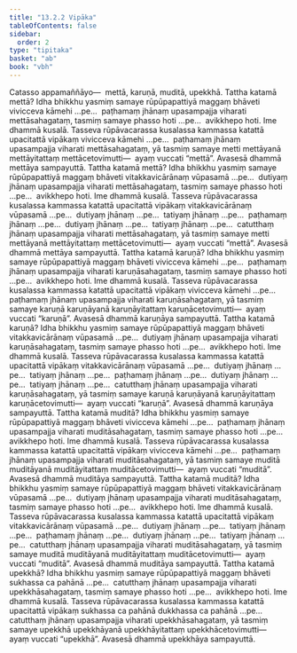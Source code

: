 ```yaml
---
title: "13.2.2 Vipāka"
tableOfContents: false
sidebar:
  order: 2
type: "tipitaka"
basket: "ab"
book: "vbh"
---
```



<DynamicBreadcrumb />

<Division number="691" book="vbh">

<Paragraph number="2013" book="vbh">
Catasso appamaññāyo—  mettā, karuṇā, muditā, upekkhā.
</Paragraph>

</Division>
<Division number="692" book="vbh">

<Paragraph number="2014" book="vbh">
Tattha katamā mettā? Idha bhikkhu yasmiṃ samaye rūpūpapattiyā maggaṃ bhāveti vivicceva kāmehi …pe…  paṭhamaṃ jhānaṃ upasampajja viharati mettāsahagataṃ, tasmiṃ samaye phasso hoti …pe…  avikkhepo hoti. Ime dhammā kusalā. Tasseva rūpāvacarassa kusalassa kammassa katattā upacitattā vipākaṃ vivicceva kāmehi …pe…  paṭhamaṃ jhānaṃ upasampajja viharati mettāsahagataṃ, yā tasmiṃ samaye metti mettāyanā mettāyitattaṃ mettācetovimutti—  ayaṃ vuccati “mettā”. Avasesā dhammā mettāya sampayuttā.
</Paragraph>

<Paragraph number="2015" book="vbh">
Tattha katamā mettā? Idha bhikkhu yasmiṃ samaye rūpūpapattiyā maggaṃ bhāveti vitakkavicārānaṃ vūpasamā …pe…  dutiyaṃ jhānaṃ upasampajja viharati mettāsahagataṃ, tasmiṃ samaye phasso hoti …pe…  avikkhepo hoti. Ime dhammā kusalā. Tasseva rūpāvacarassa kusalassa kammassa katattā upacitattā vipākaṃ vitakkavicārānaṃ vūpasamā …pe…  dutiyaṃ jhānaṃ …pe…  tatiyaṃ jhānaṃ …pe…  paṭhamaṃ jhānaṃ …pe…  dutiyaṃ jhānaṃ …pe…  tatiyaṃ jhānaṃ …pe…  catutthaṃ jhānaṃ upasampajja viharati mettāsahagataṃ, yā tasmiṃ samaye metti mettāyanā mettāyitattaṃ mettācetovimutti—  ayaṃ vuccati “mettā”. Avasesā dhammā mettāya sampayuttā.
</Paragraph>

</Division>
<Division number="693" book="vbh">

<Paragraph number="2016" book="vbh">
Tattha katamā karuṇā? Idha bhikkhu yasmiṃ samaye rūpūpapattiyā maggaṃ bhāveti vivicceva kāmehi …pe…  paṭhamaṃ jhānaṃ upasampajja viharati karuṇāsahagataṃ, tasmiṃ samaye phasso hoti …pe…  avikkhepo hoti. Ime dhammā kusalā. Tasseva rūpāvacarassa kusalassa kammassa katattā upacitattā vipākaṃ vivicceva kāmehi …pe…  paṭhamaṃ jhānaṃ upasampajja viharati karuṇāsahagataṃ, yā tasmiṃ samaye karuṇā karuṇāyanā karuṇāyitattaṃ karuṇācetovimutti—  ayaṃ vuccati “karuṇā”. Avasesā dhammā karuṇāya sampayuttā.
</Paragraph>

<Paragraph number="2017" book="vbh">
Tattha katamā karuṇā? Idha bhikkhu yasmiṃ samaye rūpūpapattiyā maggaṃ bhāveti vitakkavicārānaṃ vūpasamā …pe…  dutiyaṃ jhānaṃ upasampajja viharati karuṇāsahagataṃ, tasmiṃ samaye phasso hoti …pe…  avikkhepo hoti. Ime dhammā kusalā. Tasseva rūpāvacarassa kusalassa kammassa katattā upacitattā vipākaṃ vitakkavicārānaṃ vūpasamā …pe…  dutiyaṃ jhānaṃ …pe…  tatiyaṃ jhānaṃ …pe…  paṭhamaṃ jhānaṃ …pe…  dutiyaṃ jhānaṃ …pe…  tatiyaṃ jhānaṃ …pe…  catutthaṃ jhānaṃ upasampajja viharati karuṇāsahagataṃ, yā tasmiṃ samaye karuṇā karuṇāyanā karuṇāyitattaṃ karuṇācetovimutti—  ayaṃ vuccati “karuṇā”. Avasesā dhammā karuṇāya sampayuttā.
</Paragraph>

</Division>
<Division number="694" book="vbh">

<Paragraph number="2018" book="vbh">
Tattha katamā muditā? Idha bhikkhu yasmiṃ samaye rūpūpapattiyā maggaṃ bhāveti vivicceva kāmehi …pe…  paṭhamaṃ jhānaṃ upasampajja viharati muditāsahagataṃ, tasmiṃ samaye phasso hoti …pe…  avikkhepo hoti. Ime dhammā kusalā. Tasseva rūpāvacarassa kusalassa kammassa katattā upacitattā vipākaṃ vivicceva kāmehi …pe…  paṭhamaṃ jhānaṃ upasampajja viharati muditāsahagataṃ, yā tasmiṃ samaye muditā muditāyanā muditāyitattaṃ muditācetovimutti—  ayaṃ vuccati “muditā”. Avasesā dhammā muditāya sampayuttā.
</Paragraph>

<Paragraph number="2019" book="vbh">
Tattha katamā muditā? Idha bhikkhu yasmiṃ samaye rūpūpapattiyā maggaṃ bhāveti vitakkavicārānaṃ vūpasamā …pe…  dutiyaṃ jhānaṃ upasampajja viharati muditāsahagataṃ, tasmiṃ samaye phasso hoti …pe…  avikkhepo hoti. Ime dhammā kusalā. Tasseva rūpāvacarassa kusalassa kammassa katattā upacitattā vipākaṃ vitakkavicārānaṃ vūpasamā …pe…  dutiyaṃ jhānaṃ …pe…  tatiyaṃ jhānaṃ …pe…  paṭhamaṃ jhānaṃ …pe…  dutiyaṃ jhānaṃ …pe…  tatiyaṃ jhānaṃ …pe…  catutthaṃ jhānaṃ upasampajja viharati muditāsahagataṃ, yā tasmiṃ samaye muditā muditāyanā muditāyitattaṃ muditācetovimutti—  ayaṃ vuccati “muditā”. Avasesā dhammā muditāya sampayuttā.
</Paragraph>

</Division>
<Division number="695" book="vbh">

<Paragraph number="2020" book="vbh">
Tattha katamā upekkhā? Idha bhikkhu yasmiṃ samaye rūpūpapattiyā maggaṃ bhāveti sukhassa ca pahānā …pe…  catutthaṃ jhānaṃ upasampajja viharati upekkhāsahagataṃ, tasmiṃ samaye phasso hoti …pe…  avikkhepo hoti. Ime dhammā kusalā. Tasseva rūpāvacarassa kusalassa kammassa katattā upacitattā vipākaṃ sukhassa ca pahānā dukkhassa ca pahānā …pe…  catutthaṃ jhānaṃ upasampajja viharati upekkhāsahagataṃ, yā tasmiṃ samaye upekkhā upekkhāyanā upekkhāyitattaṃ upekkhācetovimutti—  ayaṃ vuccati “upekkhā”. Avasesā dhammā upekkhāya sampayuttā.
</Paragraph>
</Division>